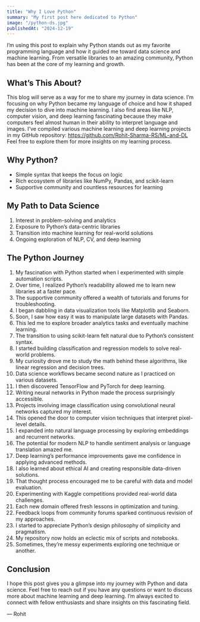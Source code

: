 ```yaml
---
title: "Why I Love Python"
summary: "My first post here dedicated to Python"
image: "/python-ds.jpg"
publishedAt: "2024-12-19"
---
```


I’m using this post to explain why Python stands out as my favorite programming language and how it guided me toward data science and machine learning. From versatile libraries to an amazing community, Python has been at the core of my learning and growth.

## What’s This About?

This blog will serve as a way for me to share my journey in data science. 
I’m focusing on why Python became my language of choice and how it shaped my decision to dive into machine learning.
I also find areas like NLP, computer vision, and deep learning fascinating because they make computers feel almost human in their ability to interpret language and images.
I’ve compiled various machine learning and deep learning projects in my GitHub repository:
https://github.com/Rohit-Sharma-RS/ML-and-DL
Feel free to explore them for more insights on my learning process.

## Why Python?

- Simple syntax that keeps the focus on logic
- Rich ecosystem of libraries like NumPy, Pandas, and scikit-learn
- Supportive community and countless resources for learning

## My Path to Data Science

1. Interest in problem-solving and analytics
2. Exposure to Python’s data-centric libraries
3. Transition into machine learning for real-world solutions
4. Ongoing exploration of NLP, CV, and deep learning

## The Python Journey

1. My fascination with Python started when I experimented with simple automation scripts.
2. Over time, I realized Python’s readability allowed me to learn new libraries at a faster pace.
3. The supportive community offered a wealth of tutorials and forums for troubleshooting.
4. I began dabbling in data visualization tools like Matplotlib and Seaborn.
5. Soon, I saw how easy it was to manipulate large datasets with Pandas.
6. This led me to explore broader analytics tasks and eventually machine learning.
7. The transition to using scikit-learn felt natural due to Python’s consistent syntax.
8. I started building classification and regression models to solve real-world problems.
9. My curiosity drove me to study the math behind these algorithms, like linear regression and decision trees.
10. Data science workflows became second nature as I practiced on various datasets.
11. I then discovered TensorFlow and PyTorch for deep learning.
12. Writing neural networks in Python made the process surprisingly accessible.
13. Projects involving image classification using convolutional neural networks captured my interest.
14. This opened the door to computer vision techniques that interpret pixel-level details.
15. I expanded into natural language processing by exploring embeddings and recurrent networks.
16. The potential for modern NLP to handle sentiment analysis or language translation amazed me.
17. Deep learning’s performance improvements gave me confidence in applying advanced methods.
18. I also learned about ethical AI and creating responsible data-driven solutions.
19. That thought process encouraged me to be careful with data and model evaluation.
20. Experimenting with Kaggle competitions provided real-world data challenges.
21. Each new domain offered fresh lessons in optimization and tuning.
22. Feedback loops from community forums sparked continuous revision of my approaches.
23. I started to appreciate Python’s design philosophy of simplicity and pragmatism.
24. My repository now holds an eclectic mix of scripts and notebooks.
25. Sometimes, they’re messy experiments exploring one technique or another.

## Conclusion
I hope this post gives you a glimpse into my journey with Python and data science. Feel free to reach out if you have any questions or want to discuss more about machine learning and deep learning. I’m always excited to connect with fellow enthusiasts and share insights on this fascinating field.

— Rohit
